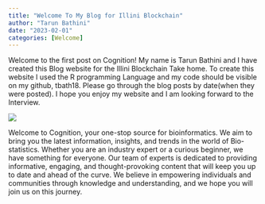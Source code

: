 ```yaml
---
title: "Welcome To My Blog for Illini Blockchain"
author: "Tarun Bathini"
date: "2023-02-01"
categories: [Welcome]
---
```


Welcome to the first post on Cognition! My name is Tarun Bathini and I have created this Blog website for the Illini Blockchain Take home. To create this website I used the R programming Language and my code should be visible on my github, tbath18. Please go through the blog posts by date(when they were posted). I hope you enjoy my website and I am looking forward to the Interview.

![](thumbnail.jpg)

Welcome to Cognition, your one-stop source for bioinformatics. We aim to bring you the latest information, insights, and trends in the world of Bio-statistics. Whether you are an industry expert or a curious beginner, we have something for everyone. Our team of experts is dedicated to providing informative, engaging, and thought-provoking content that will keep you up to date and ahead of the curve. We believe in empowering individuals and communities through knowledge and understanding, and we hope you will join us on this journey.
